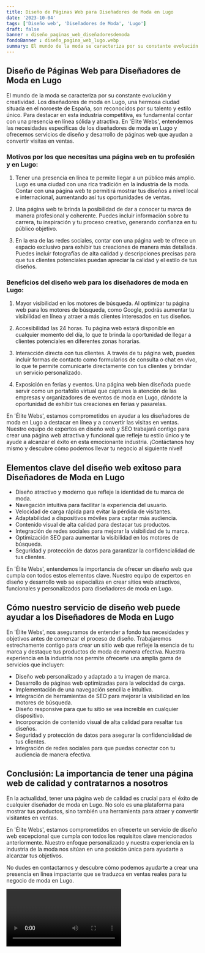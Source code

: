 ```yaml
---
title: Diseño de Páginas Web para Diseñadores de Moda en Lugo
date: '2023-10-04'
tags: ['Diseño web', 'Diseñadores de Moda', 'Lugo']
draft: false
banner : diseño_paginas_web_diseñadoresdemoda
fondoBanner : diseño_pagina_web_lugo.webp
summary: El mundo de la moda se caracteriza por su constante evolución y creatividad. Los diseñadores de moda en Lugo, una hermosa ciudad situada en el noroeste de España, son reconocidos por su talento y estilo único. Para destacar en esta industria competitiva, es fundamental contar con una presencia en línea sólida y atractiva. En 'Élite Webs', entendemos las necesidades específicas de los diseñadores de moda en Lugo y ofrecemos servicios de diseño y desarrollo de páginas web que ayudan a convertir visitas en ventas.
---
```


## Diseño de Páginas Web para Diseñadores de Moda en Lugo

El mundo de la moda se caracteriza por su constante evolución y creatividad. Los diseñadores de moda en Lugo, una hermosa ciudad situada en el noroeste de España, son reconocidos por su talento y estilo único. Para destacar en esta industria competitiva, es fundamental contar con una presencia en línea sólida y atractiva. En 'Élite Webs', entendemos las necesidades específicas de los diseñadores de moda en Lugo y ofrecemos servicios de diseño y desarrollo de páginas web que ayudan a convertir visitas en ventas.

### Motivos por los que necesitas una página web en tu profesión y en Lugo:

1. Tener una presencia en línea te permite llegar a un público más amplio. Lugo es una ciudad con una rica tradición en la industria de la moda. Contar con una página web te permitirá mostrar tus diseños a nivel local e internacional, aumentando así tus oportunidades de ventas.

2. Una página web te brinda la posibilidad de dar a conocer tu marca de manera profesional y coherente. Puedes incluir información sobre tu carrera, tu inspiración y tu proceso creativo, generando confianza en tu público objetivo.

3. En la era de las redes sociales, contar con una página web te ofrece un espacio exclusivo para exhibir tus creaciones de manera más detallada. Puedes incluir fotografías de alta calidad y descripciones precisas para que tus clientes potenciales puedan apreciar la calidad y el estilo de tus diseños.

### Beneficios del diseño web para los diseñadores de moda en Lugo:

1. Mayor visibilidad en los motores de búsqueda. Al optimizar tu página web para los motores de búsqueda, como Google, podrás aumentar tu visibilidad en línea y atraer a más clientes interesados en tus diseños.

2. Accesibilidad las 24 horas. Tu página web estará disponible en cualquier momento del día, lo que te brinda la oportunidad de llegar a clientes potenciales en diferentes zonas horarias.

3. Interacción directa con tus clientes. A través de tu página web, puedes incluir formas de contacto como formularios de consulta o chat en vivo, lo que te permite comunicarte directamente con tus clientes y brindar un servicio personalizado.

4. Exposición en ferias y eventos. Una página web bien diseñada puede servir como un portafolio virtual que captures la atención de las empresas y organizadores de eventos de moda en Lugo, dándote la oportunidad de exhibir tus creaciones en ferias y pasarelas.

En 'Élite Webs', estamos comprometidos en ayudar a los diseñadores de moda en Lugo a destacar en línea y a convertir las visitas en ventas. Nuestro equipo de expertos en diseño web y SEO trabajará contigo para crear una página web atractiva y funcional que refleje tu estilo único y te ayude a alcanzar el éxito en esta emocionante industria. ¡Contáctanos hoy mismo y descubre cómo podemos llevar tu negocio al siguiente nivel!

<GifSeo />

<Cta />

## Elementos clave del diseño web exitoso para Diseñadores de Moda en Lugo

- Diseño atractivo y moderno que refleje la identidad de tu marca de moda.
- Navegación intuitiva para facilitar la experiencia del usuario.
- Velocidad de carga rápida para evitar la pérdida de visitantes.
- Adaptabilidad a dispositivos móviles para captar más audiencia.
- Contenido visual de alta calidad para destacar tus productos.
- Integración de redes sociales para mejorar la visibilidad de tu marca.
- Optimización SEO para aumentar la visibilidad en los motores de búsqueda.
- Seguridad y protección de datos para garantizar la confidencialidad de tus clientes.

En 'Élite Webs', entendemos la importancia de ofrecer un diseño web que cumpla con todos estos elementos clave. Nuestro equipo de expertos en diseño y desarrollo web se especializa en crear sitios web atractivos, funcionales y personalizados para diseñadores de moda en Lugo. 

## Cómo nuestro servicio de diseño web puede ayudar a los Diseñadores de Moda en Lugo

En 'Élite Webs', nos aseguramos de entender a fondo tus necesidades y objetivos antes de comenzar el proceso de diseño. Trabajaremos estrechamente contigo para crear un sitio web que refleje la esencia de tu marca y destaque tus productos de moda de manera efectiva. Nuestra experiencia en la industria nos permite ofrecerte una amplia gama de servicios que incluyen:

- Diseño web personalizado y adaptado a tu imagen de marca.
- Desarrollo de páginas web optimizadas para la velocidad de carga.
- Implementación de una navegación sencilla e intuitiva.
- Integración de herramientas de SEO para mejorar la visibilidad en los motores de búsqueda.
- Diseño responsive para que tu sitio se vea increíble en cualquier dispositivo.
- Incorporación de contenido visual de alta calidad para resaltar tus diseños.
- Seguridad y protección de datos para asegurar la confidencialidad de tus clientes.
- Integración de redes sociales para que puedas conectar con tu audiencia de manera efectiva.

## Conclusión: La importancia de tener una página web de calidad y contratarnos a nosotros

En la actualidad, tener una página web de calidad es crucial para el éxito de cualquier diseñador de moda en Lugo. No solo es una plataforma para mostrar tus productos, sino también una herramienta para atraer y convertir visitantes en ventas.

En 'Élite Webs', estamos comprometidos en ofrecerte un servicio de diseño web excepcional que cumpla con todos los requisitos clave mencionados anteriormente. Nuestro enfoque personalizado y nuestra experiencia en la industria de la moda nos sitúan en una posición única para ayudarte a alcanzar tus objetivos.

No dudes en contactarnos y descubre cómo podemos ayudarte a crear una presencia en línea impactante que se traduzca en ventas reales para tu negocio de moda en Lugo.

<Video />

<CtaBot job='Diseñadores de Moda' city='Lugo'/>

<Gmaps query='Lugo+españa+maps' />